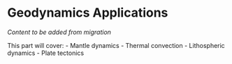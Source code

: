 # Geodynamics Applications

*Content to be added from migration*

This part will cover:
- Mantle dynamics
- Thermal convection
- Lithospheric dynamics
- Plate tectonics
